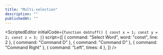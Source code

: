 ```yaml
---
title: "Multi-selection"
description: ""
publishedAt: ""
---
```


<ScriptedEditor
  initialCode={`
function doStuff() {
  const x = 1;
  const y = 2;
  const z = 3;
}
  `}
  script={[
    { command: "Select Word", word: "const", line: 2 },
    { command: "Command D" },
    { command: "Command D" },
    { command: "Command Right" },
    { command: "Left", times: 4 },
  ]}
/>

